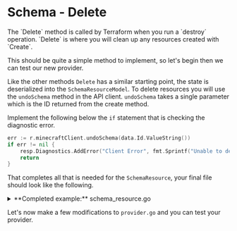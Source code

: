 # Schema - Delete

<Intro>
The `Delete` method is called by Terraform when you run a `destroy` operation.
`Delete` is where you will clean up any resources created with `Create`. 
</Intro>

This should be quite a simple method to implement, so let's begin then we can
test our new provider.

Like the other methods `Delete` has a similar starting point, the state
is deserialized into the `SchemaResourceModel`. To delete resources
you will use the `undoSchema` method in the API client. `undoSchema` takes 
a single parameter which is the ID returned from the create method.

Implement the following below the `if` statement that is checking the diagnostic
error.

```go
err := r.minecraftClient.undoSchema(data.Id.ValueString())
if err != nil {
	resp.Diagnostics.AddError("Client Error", fmt.Sprintf("Unable to delete schema, got error: %s", err))
	return
}
```

That completes all that is needed for the `SchemaResource`, your final file
should look like the following.

<details>
  <summary>**Completed example:** schema_resource.go</summary>

```go
// Copyright (c) HashiCorp, Inc.
// SPDX-License-Identifier: MPL-2.0

package provider

import (
	"context"
	"crypto/sha256"
	"encoding/base64"
	"fmt"
	"io"
	"os"

	"github.com/hashicorp/terraform-plugin-framework/path"
	"github.com/hashicorp/terraform-plugin-framework/resource"
	"github.com/hashicorp/terraform-plugin-framework/resource/schema"
	"github.com/hashicorp/terraform-plugin-framework/resource/schema/numberplanmodifier"
	"github.com/hashicorp/terraform-plugin-framework/resource/schema/planmodifier"
	"github.com/hashicorp/terraform-plugin-framework/resource/schema/stringplanmodifier"
	"github.com/hashicorp/terraform-plugin-framework/types"
	"github.com/hashicorp/terraform-plugin-log/tflog"
)

// Ensure provider defined types fully satisfy framework interfaces.
var _ resource.Resource = &SchemaResource{}
var _ resource.ResourceWithImportState = &SchemaResource{}

func NewSchemaResource() resource.Resource {
	return &SchemaResource{}
}

// SchemaResource defines the resource implementation.
type SchemaResource struct {
	minecraftClient *client
}

// SchemaResourceModel describes the resource data model.
type SchemaResourceModel struct {
	X          types.Number `tfsdk:"x"`
	Y          types.Number `tfsdk:"y"`
	Z          types.Number `tfsdk:"z"`
	Rotation   types.Number `tfsdk:"rotation"`
	Schema     types.String `tfsdk:"schema"`
	SchemaHash types.String `tfsdk:"schema_hash"`
	Id         types.String `tfsdk:"id"`
}

func (r *SchemaResource) Metadata(ctx context.Context, req resource.MetadataRequest, resp *resource.MetadataResponse) {
	resp.TypeName = req.ProviderTypeName + "_schema"
}

func (r *SchemaResource) Schema(ctx context.Context, req resource.SchemaRequest, resp *resource.SchemaResponse) {
	resp.Schema = schema.Schema{
		// This description is used by the documentation generator and the language server.
		MarkdownDescription: "Example resource",

		Attributes: map[string]schema.Attribute{
			"x": schema.NumberAttribute{
				MarkdownDescription: "Example configurable attribute",
				Required:            true,
				PlanModifiers: []planmodifier.Number{
					numberplanmodifier.RequiresReplace(),
				},
			},
			"y": schema.NumberAttribute{
				MarkdownDescription: "Example configurable attribute",
				Required:            true,
				PlanModifiers: []planmodifier.Number{
					numberplanmodifier.RequiresReplace(),
				},
			},
			"z": schema.NumberAttribute{
				MarkdownDescription: "Example configurable attribute",
				Required:            true,
				PlanModifiers: []planmodifier.Number{
					numberplanmodifier.RequiresReplace(),
				},
			},
			"rotation": schema.NumberAttribute{
				MarkdownDescription: "Example configurable attribute",
				Required:            true,
				PlanModifiers: []planmodifier.Number{
					numberplanmodifier.RequiresReplace(),
				},
			},
			"schema": schema.StringAttribute{
				MarkdownDescription: "Example configurable attribute",
				Required:            true,
				PlanModifiers: []planmodifier.String{
					stringplanmodifier.RequiresReplace(),
				},
			},
      "schema_hash": schema.StringAttribute{
        Computed:            true,
        MarkdownDescription: "Example configurable attribute",
        PlanModifiers: []planmodifier.String{
          stringplanmodifier.RequiresReplace(),
        },
      },
			"id": schema.StringAttribute{
				Computed:            true,
				MarkdownDescription: "Example identifier",
				PlanModifiers: []planmodifier.String{
					stringplanmodifier.UseStateForUnknown(),
				},
			},
		},
	}
}

func (r *SchemaResource) Configure(ctx context.Context, req resource.ConfigureRequest, resp *resource.ConfigureResponse) {
	// Prevent panic if the provider has not been configured.
	if req.ProviderData == nil {
		return
	}

	client, ok := req.ProviderData.(*client)

	if !ok {
		resp.Diagnostics.AddError(
			"Unexpected Resource Configure Type",
			fmt.Sprintf("Expected *http.Client, got: %T. Please report this issue to the provider developers.", req.ProviderData),
		)

		return
	}

	r.minecraftClient = client
}

func (r *SchemaResource) Create(ctx context.Context, req resource.CreateRequest, resp *resource.CreateResponse) {
	var data SchemaResourceModel

	// Read Terraform plan data into the model
	resp.Diagnostics.Append(req.Plan.Get(ctx, &data)...)

	if resp.Diagnostics.HasError() {
		return
	}

	x, _ := data.X.ValueBigFloat().Int64()
	y, _ := data.Y.ValueBigFloat().Int64()
	z, _ := data.Z.ValueBigFloat().Int64()
	rotation, _ := data.Rotation.ValueBigFloat().Int64()

	sr := schemaRequest{
		X:        int(x),
		Y:        int(y),
		Z:        int(z),
		Rotation: int(rotation),
		Schema:   data.Schema.ValueString(),
	}

	id, err := r.minecraftClient.createSchema(sr)
	if err != nil {
		resp.Diagnostics.AddError("Client Error", fmt.Sprintf("Unable to create example, got error: %s", err))
		return
	}

	// If applicable, this is a great opportunity to initialize any necessary
	// provider client data and make a call using it.
	// httpResp, err := r.client.Do(httpReq)
	// if err != nil {
	//     resp.Diagnostics.AddError("Client Error", fmt.Sprintf("Unable to create example, got error: %s", err))
	//     return
	// }

	// For the purposes of this example code, hardcoding a response value to
	// save into the Terraform state.
	data.Id = types.StringValue(id)

	hash, err := calculateHashFromFile(data.Schema.ValueString())
	if err != nil {
		resp.Diagnostics.AddError("unable to generate hash for schema", err.Error())
	}

	data.SchemaHash = types.StringValue(hash)

	// Write logs using the tflog package
	// Documentation: https://terraform.io/plugin/log
	tflog.Trace(ctx, "created a resource")

	// Save data into Terraform state
	resp.Diagnostics.Append(resp.State.Set(ctx, &data)...)
}

func (r *SchemaResource) Read(ctx context.Context, req resource.ReadRequest, resp *resource.ReadResponse) {
	var data SchemaResourceModel

	// Read Terraform prior state data into the model
	resp.Diagnostics.Append(req.State.Get(ctx, &data)...)

	if resp.Diagnostics.HasError() {
		return
	}

	if data.Id.IsNull() {
		return
	}

	_, err := r.minecraftClient.getSchemaDetails(data.Id.ValueString())
	if err != nil {
		resp.Diagnostics.AddError("Client Error", fmt.Sprintf("Unable to read schema, got error: %s", err))
		return
	}

	// If applicable, this is a great opportunity to initialize any necessary
	// provider client data and make a call using it.
	// httpResp, err := r.client.Do(httpReq)
	// if err != nil {
	//     resp.Diagnostics.AddError("Client Error", fmt.Sprintf("Unable to read example, got error: %s", err))
	//     return
	// }

	// Save updated data into Terraform state
	resp.Diagnostics.Append(resp.State.Set(ctx, &data)...)
}

func (r *SchemaResource) Update(ctx context.Context, req resource.UpdateRequest, resp *resource.UpdateResponse) {
	var data SchemaResourceModel

	// Read Terraform plan data into the model
	resp.Diagnostics.Append(req.Plan.Get(ctx, &data)...)

	if resp.Diagnostics.HasError() {
		return
	}

	// If applicable, this is a great opportunity to initialize any necessary
	// provider client data and make a call using it.
	// httpResp, err := r.client.Do(httpReq)
	// if err != nil {
	//     resp.Diagnostics.AddError("Client Error", fmt.Sprintf("Unable to update example, got error: %s", err))
	//     return
	// }

	// Save updated data into Terraform state
	resp.Diagnostics.Append(resp.State.Set(ctx, &data)...)
}

func (r *SchemaResource) Delete(ctx context.Context, req resource.DeleteRequest, resp *resource.DeleteResponse) {
	var data SchemaResourceModel

	// Read Terraform prior state data into the model
	resp.Diagnostics.Append(req.State.Get(ctx, &data)...)

	if resp.Diagnostics.HasError() {
		return
	}

  err := r.minecraftClient.undoSchema(data.Id.ValueString())
  if err != nil {
  	resp.Diagnostics.AddError("Client Error", fmt.Sprintf("Unable to delete schema, got error: %s", err))
  	return
  }

	// If applicable, this is a great opportunity to initialize any necessary
	// provider client data and make a call using it.
	// httpResp, err := r.client.Do(httpReq)
	// if err != nil {
	//     resp.Diagnostics.AddError("Client Error", fmt.Sprintf("Unable to delete example, got error: %s", err))
	//     return
	// }
}

func (r *SchemaResource) ImportState(ctx context.Context, req resource.ImportStateRequest, resp *resource.ImportStateResponse) {
	resource.ImportStatePassthroughID(ctx, path.Root("id"), req, resp)
}

type schemaPlanModifier struct{}

func (s *schemaPlanModifier) Description(ctx context.Context) string {
	return "checks if the file represented by schema has changed"
}

func (s *schemaPlanModifier) MarkdownDescription(ctx context.Context) string {
	return s.Description(ctx)
}

func (s *schemaPlanModifier) PlanModifyString(ctx context.Context, req planmodifier.StringRequest, resp planmodifier.StringResponse) {
	// generate a hash from the file
	attrPath := path.Empty().AtName("schema")
	schema := ""
	req.Plan.GetAttribute(ctx, attrPath, &schema)

	attrPath = path.Empty().AtName("schema_hash")
	schemaHash := ""
	req.Plan.GetAttribute(ctx, attrPath, &schemaHash)

	// if empty probably first apply
	if schemaHash == "" {
		return
	}

	// caclculate and compare the hash
	newHash, _ := calculateHashFromFile(schema)
	if newHash != schemaHash {
		// set the new value and set the requires replace, Terraform will force the resource to be re-created
		resp.PlanValue = types.StringValue(newHash)
		resp.RequiresReplace = true
		resp.Diagnostics.AddWarning(
			"Schema File Changed",
			fmt.Sprintf("The file %s has changed from when the resource was originally created, this forces the destruction of the resource. Old file hash: %s, New file hash: %s", schema, schemaHash, newHash),
		)
	}
}

func calculateHashFromFile(path string) (string, error) {
	// generate a hash of the file so that we can track changes
	f, err := os.Open(path)
	if err != nil {
		return "", fmt.Errorf("Unable to generate hash for schema file: %s", err)
	}
	defer f.Close()

	h := sha256.New()
	if _, err := io.Copy(h, f); err != nil {
		return "", fmt.Errorf("Unable to generate hash for schema file: %s", err)
	}

	return base64.StdEncoding.EncodeToString(h.Sum(nil)), nil
}
```
</details>

Let's now make a few modifications to `provider.go` and you can test your provider.